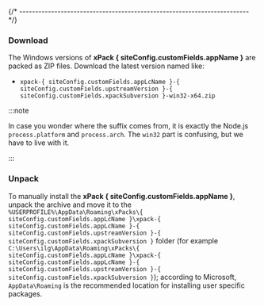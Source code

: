 

{/* ------------------------------------------------------------------------ */}

### Download

The Windows versions of **xPack { siteConfig.customFields.appName }**
are packed as ZIP files.
Download the latest version named like:

* <code>xpack-{ siteConfig.customFields.appLcName }-{ siteConfig.customFields.upstreamVersion }-{ siteConfig.customFields.xpackSubversion }-win32-x64.zip</code>

:::note

In case you wonder where the suffix comes
from, it is exactly the Node.js `process.platform` and `process.arch`.
The `win32` part is confusing, but we have to live with it.

:::

### Unpack

To manually install the <b>xPack { siteConfig.customFields.appName }</b>,
unpack the archive and move it to the
<code>%USERPROFILE%\\AppData\\Roaming\\xPacks\\{ siteConfig.customFields.appLcName }\\xpack-{ siteConfig.customFields.appLcName }-{ siteConfig.customFields.upstreamVersion }-{ siteConfig.customFields.xpackSubversion }</code> folder
(for example <code>C:\\Users\\ilg\\AppData\\Roaming\\xPacks\\{ siteConfig.customFields.appLcName }\\xpack-{ siteConfig.customFields.appLcName }-{ siteConfig.customFields.upstreamVersion }-{ siteConfig.customFields.xpackSubversion }</code>);
according to Microsoft, <code>AppData\\Roaming</code> is the recommended location for
installing user specific packages.
